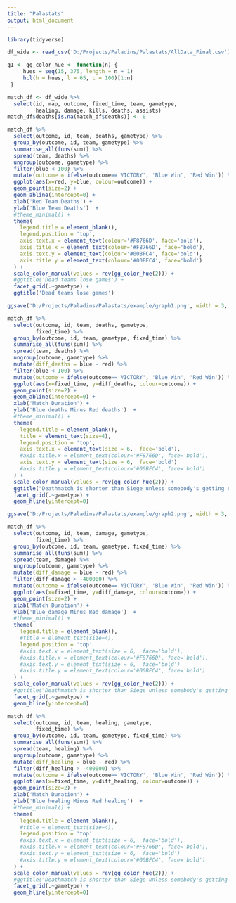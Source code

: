 ```yaml
---
title: "Palastats"
output: html_document
---
```


```r
library(tidyverse)

df_wide <- read_csv('D:/Projects/Paladins/Palastats/AllData_Final.csv')

g1 <- gg_color_hue <- function(n) {
     hues = seq(15, 375, length = n + 1)
     hcl(h = hues, l = 65, c = 100)[1:n]
 }
```

```r
match_df <- df_wide %>% 
  select(id, map, outcome, fixed_time, team, gametype,
         healing, damage, kills, deaths, assists) 
match_df$deaths[is.na(match_df$deaths)] <- 0
```


```r
match_df %>% 
  select(outcome, id, team, deaths, gametype) %>% 
  group_by(outcome, id, team, gametype) %>% 
  summarise_all(funs(sum)) %>% 
  spread(team, deaths) %>% 
  ungroup(outcome, gametype) %>% 
  filter(blue < 100) %>% 
  mutate(outcome = ifelse(outcome=='VICTORY', 'Blue Win', 'Red Win')) %>% 
  ggplot(aes(x=red, y=blue, colour=outcome)) +
  geom_point(size=2) +
  geom_abline(intercept=0) +
  xlab('Red Team Deaths') +
  ylab('Blue Team Deaths')  +
  #theme_minimal() +
  theme(
    legend.title = element_blank(),
    legend.position = 'top',
    axis.text.x = element_text(colour='#F8766D', face='bold'),
    axis.title.x = element_text(colour='#F8766D', face='bold'),
    axis.text.y = element_text(colour='#00BFC4', face='bold'),
    axis.title.y = element_text(colour='#00BFC4', face='bold')
  ) +
  scale_color_manual(values = rev(gg_color_hue(2))) +
  #ggtitle('Dead teams lose games') +
  facet_grid(.~gametype) +
  ggtitle('Dead teams lose games')
```

```r
ggsave('D:/Projects/Paladins/Palastats/example/graph1.png', width = 3, height = 3, units='in')
```


```r
match_df %>% 
  select(outcome, id, team, deaths, gametype,
         fixed_time) %>% 
  group_by(outcome, id, team, gametype, fixed_time) %>% 
  summarise_all(funs(sum)) %>% 
  spread(team, deaths) %>% 
  ungroup(outcome, gametype) %>% 
  mutate(diff_deaths = blue - red) %>%  
  filter(blue < 100) %>% 
  mutate(outcome = ifelse(outcome=='VICTORY', 'Blue Win', 'Red Win')) %>% 
  ggplot(aes(x=fixed_time, y=diff_deaths, colour=outcome)) +
  geom_point(size=2) +
  geom_abline(intercept=0) +
  xlab('Match Duration') +
  ylab('Blue deaths Minus Red deaths')  +
  #theme_minimal() +
  theme(
    legend.title = element_blank(),
    title = element_text(size=4),
    legend.position = 'top',
    axis.text.x = element_text(size = 6,  face='bold'),
    #axis.title.x = element_text(colour='#F8766D', face='bold'),
    axis.text.y = element_text(size = 6,  face='bold')
    #axis.title.y = element_text(colour='#00BFC4', face='bold')
  ) +
  scale_color_manual(values = rev(gg_color_hue(2))) +
  ggtitle("Deathmatch is shorter than Siege unless somebody's getting rolled") +
  facet_grid(.~gametype) + 
  geom_hline(yintercept=0)
```


```r
ggsave('D:/Projects/Paladins/Palastats/example/graph2.png', width = 3, height = 3, units='in')
```

```r
match_df %>% 
  select(outcome, id, team, damage, gametype,
         fixed_time) %>% 
  group_by(outcome, id, team, gametype, fixed_time) %>% 
  summarise_all(funs(sum)) %>% 
  spread(team, damage) %>% 
  ungroup(outcome, gametype) %>% 
  mutate(diff_damage = blue - red) %>%  
  filter(diff_damage > -400000) %>% 
  mutate(outcome = ifelse(outcome=='VICTORY', 'Blue Win', 'Red Win')) %>% 
  ggplot(aes(x=fixed_time, y=diff_damage, colour=outcome)) +
  geom_point(size=2) +
  xlab('Match Duration') +
  ylab('Blue damage Minus Red damage')  +
  #theme_minimal() +
  theme(
    legend.title = element_blank(),
    #title = element_text(size=4),
    legend.position = 'top'
    #axis.text.x = element_text(size = 6,  face='bold'),
    #axis.title.x = element_text(colour='#F8766D', face='bold'),
    #axis.text.y = element_text(size = 6,  face='bold')
    #axis.title.y = element_text(colour='#00BFC4', face='bold')
  ) +
  scale_color_manual(values = rev(gg_color_hue(2))) +
  #ggtitle("Deathmatch is shorter than Siege unless somebody's getting rolled") +
  facet_grid(.~gametype) + 
  geom_hline(yintercept=0)
```

```r
match_df %>% 
  select(outcome, id, team, healing, gametype,
         fixed_time) %>% 
  group_by(outcome, id, team, gametype, fixed_time) %>% 
  summarise_all(funs(sum)) %>% 
  spread(team, healing) %>% 
  ungroup(outcome, gametype) %>% 
  mutate(diff_healing = blue - red) %>%  
  filter(diff_healing > -400000) %>% 
  mutate(outcome = ifelse(outcome=='VICTORY', 'Blue Win', 'Red Win')) %>% 
  ggplot(aes(x=fixed_time, y=diff_healing, colour=outcome)) +
  geom_point(size=2) +
  xlab('Match Duration') +
  ylab('Blue healing Minus Red healing')  +
  #theme_minimal() +
  theme(
    legend.title = element_blank(),
    #title = element_text(size=4),
    legend.position = 'top'
    #axis.text.x = element_text(size = 6,  face='bold'),
    #axis.title.x = element_text(colour='#F8766D', face='bold'),
    #axis.text.y = element_text(size = 6,  face='bold')
    #axis.title.y = element_text(colour='#00BFC4', face='bold')
  ) +
  scale_color_manual(values = rev(gg_color_hue(2))) +
  #ggtitle("Deathmatch is shorter than Siege unless somebody's getting rolled") +
  facet_grid(.~gametype) + 
  geom_hline(yintercept=0)
```

